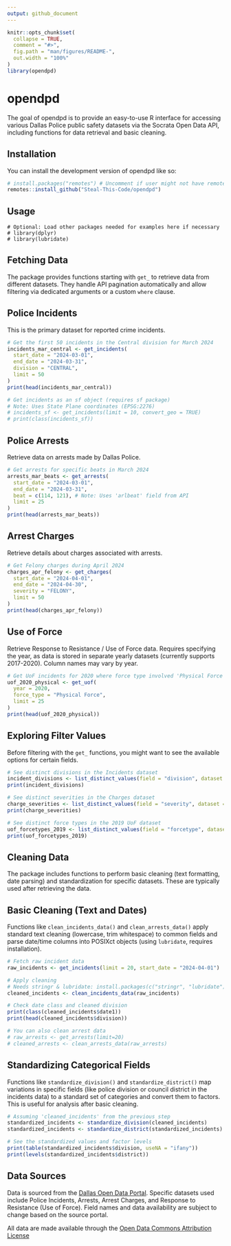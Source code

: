 ```yaml
---
output: github_document
---
```


<!-- README.md is generated from README.Rmd. Please edit that file -->

```r
knitr::opts_chunk$set(
  collapse = TRUE,
  comment = "#>",
  fig.path = "man/figures/README-",
  out.width = "100%"
)
library(opendpd)
```

# opendpd

<!-- badges: start -->
<!-- badges: end -->

The goal of opendpd is to provide an easy-to-use R interface for accessing various Dallas Police public safety datasets via the Socrata Open Data API, including functions for data retrieval and basic cleaning.

## Installation

You can install the development version of opendpd like so:

``` r
# install.packages("remotes") # Uncomment if user might not have remotes
remotes::install_github("Steal-This-Code/opendpd")
```

## Usage
```recommended
# Optional: Load other packages needed for examples here if necessary
# library(dplyr)
# library(lubridate)

```

## Fetching Data

The package provides functions starting with `get_` to retrieve data from different datasets. They handle API pagination automatically and allow filtering via dedicated arguments or a custom `where` clause.

## Police Incidents

This is the primary dataset for reported crime incidents.

```r
# Get the first 50 incidents in the Central division for March 2024
incidents_mar_central <- get_incidents(
  start_date = "2024-03-01",
  end_date = "2024-03-31",
  division = "CENTRAL",
  limit = 50
)
print(head(incidents_mar_central))

# Get incidents as an sf object (requires sf package)
# Note: Uses State Plane coordinates (EPSG:2276)
# incidents_sf <- get_incidents(limit = 10, convert_geo = TRUE)
# print(class(incidents_sf))

```

## Police Arrests

Retrieve data on arrests made by Dallas Police.

```r
# Get arrests for specific beats in March 2024
arrests_mar_beats <- get_arrests(
  start_date = "2024-03-01",
  end_date = "2024-03-31",
  beat = c(114, 121), # Note: Uses 'arlbeat' field from API
  limit = 25
)
print(head(arrests_mar_beats))

```

## Arrest Charges

Retrieve details about charges associated with arrests.

```r
# Get Felony charges during April 2024
charges_apr_felony <- get_charges(
  start_date = "2024-04-01",
  end_date = "2024-04-30",
  severity = "FELONY",
  limit = 50
)
print(head(charges_apr_felony))

```

## Use of Force

Retrieve Response to Resistance / Use of Force data. Requires specifying the year, as data is stored in separate yearly datasets (currently supports 2017-2020). Column names may vary by year.

```r
# Get UoF incidents for 2020 where force type involved 'Physical Force'
uof_2020_physical <- get_uof(
  year = 2020,
  force_type = "Physical Force",
  limit = 25
)
print(head(uof_2020_physical))

```

## Exploring Filter Values

Before filtering with the `get_` functions, you might want to see the available options for certain fields.

```r
# See distinct divisions in the Incidents dataset
incident_divisions <- list_distinct_values(field = "division", dataset = "incidents")
print(incident_divisions)

# See distinct severities in the Charges dataset
charge_severities <- list_distinct_values(field = "severity", dataset = "charges")
print(charge_severities)

# See distinct force types in the 2019 UoF dataset
uof_forcetypes_2019 <- list_distinct_values(field = "forcetype", dataset = "uof", year = 2019)
print(uof_forcetypes_2019)

```

## Cleaning Data

The package includes functions to perform basic cleaning (text formatting, date parsing) and standardization for specific datasets. These are typically used after retrieving the data.

## Basic Cleaning (Text and Dates)

Functions like `clean_incidents_data()` and `clean_arrests_data()` apply standard text cleaning (lowercase, trim whitespace) to common fields and parse date/time columns into POSIXct objects (using `lubridate`, requires installation).

```r
# Fetch raw incident data
raw_incidents <- get_incidents(limit = 20, start_date = "2024-04-01")

# Apply cleaning
# Needs stringr & lubridate: install.packages(c("stringr", "lubridate"))
cleaned_incidents <- clean_incidents_data(raw_incidents)

# Check date class and cleaned division
print(class(cleaned_incidents$date1))
print(head(cleaned_incidents$division))

# You can also clean arrest data
# raw_arrests <- get_arrests(limit=20)
# cleaned_arrests <- clean_arrests_data(raw_arrests)
```

## Standardizing Categorical Fields

Functions like `standardize_division()` and `standardize_district()` map variations in specific fields (like police division or council district in the incidents data) to a standard set of categories and convert them to factors. This is useful for analysis after basic cleaning.

```r
# Assuming 'cleaned_incidents' from the previous step
standardized_incidents <- standardize_division(cleaned_incidents)
standardized_incidents <- standardize_district(standardized_incidents) # Can chain them

# See the standardized values and factor levels
print(table(standardized_incidents$division, useNA = "ifany"))
print(levels(standardized_incidents$district))

```

## Data Sources

Data is sourced from the [Dallas Open Data Portal](https://www.dallasopendata.com/). Specific datasets used include Police Incidents, Arrests, Arrest Charges, and Response to Resistance (Use of Force). Field names and data availability are subject to change based on the source portal. 

All data are made available through the [Open Data Commons Attribution License](http://opendatacommons.org/licenses/by/1.0/)
